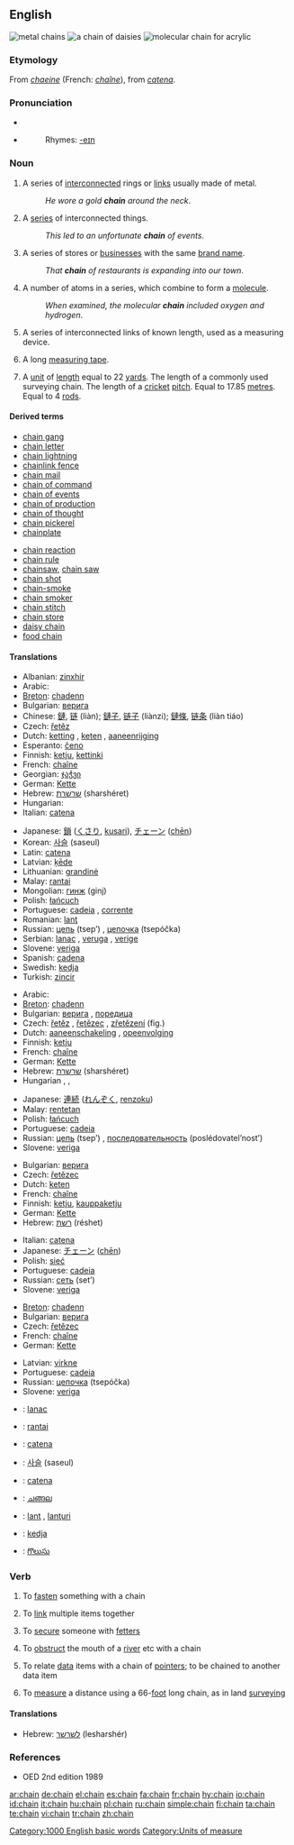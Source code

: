 {{wikipedia}}
==English==
[[Image:Chain.agr.jpg|thumb|right|metal chains]]
[[Image:Daisy_chain.JPG|thumb|right|a chain of daisies]]
[[Image:PMMA-chain.png|thumb|right|molecular chain for acrylic]]

===Etymology===
From {{OF.}} ''[[chaeine]]'' (French: ''[[chaîne]]''), from {{L.}} ''[[catena]]''.

===Pronunciation===
* {{IPA|/'ʧe:jn/}}
* {{audio|en-us-chain.ogg|Audio (US)}}
*: Rhymes: [[Rhymes:English:-eɪn|-eɪn]]

===Noun===
{{en-noun}}

# A series of [[interconnected]] rings or [[link]]s usually made of metal.
#: ''He wore a gold '''chain''' around the neck''.
# A [[series]] of interconnected things.
#: ''This led to an unfortunate '''chain''' of events''.
# A series of stores or [[business]]es with the same [[brand name]].
#: ''That '''chain''' of restaurants is expanding into our town''.
# A number of atoms in a series, which combine to form a [[molecule]].
#: ''When examined, the molecular '''chain''' included oxygen and hydrogen''.
# {{surveying}} A series of interconnected links of known length, used as a measuring device.
# {{surveying}} A long [[measuring tape]].
# A [[unit]] of [[length]] equal to 22 [[yard]]s. The length of a commonly used surveying chain. The length of a [[cricket]] [[pitch]]. Equal to 17.85 [[metre]]s. Equal to 4 [[rod]]s.

====Derived terms====
{{top2}}
* [[chain gang]]
* [[chain letter]]
* [[chain lightning]]
* [[chainlink fence]]
* [[chain mail]]
* [[chain of command]]
* [[chain of events]]
* [[chain of production]]
* [[chain of thought]]
* [[chain pickerel]]
* [[chainplate]]
{{mid2}}
* [[chain reaction]]
* [[chain rule]]
* [[chainsaw]], [[chain saw]]
* [[chain shot]]
* [[chain-smoke]]
* [[chain smoker]]
* [[chain stitch]]
* [[chain store]]
* [[daisy chain]]
* [[food chain]]
{{bottom}}

====Translations====
{{trans-top|a series of interconnected rings or links}}
* Albanian: [[zinxhir]]
* Arabic: {{Arab|[[سلسلة]]}} {{IPAchar|(sílsila)}} {{f}}
* [[Breton]]: [[chadenn]] {{f}}
* Bulgarian: [[верига]] {{f}}
* Chinese: [[鏈]], [[链]] (liàn); [[鏈子]], [[链子]] (liànzi); [[鏈條]], [[链条]] (liàn tiáo)
* Czech: [[řetěz]] {{m}}
* Dutch: [[ketting]] {{f}}, [[keten]] {{f}}, [[aaneenrijging]] {{f}}
* Esperanto: [[ĉeno]]
* Finnish: [[ketju]], [[kettinki]]
* French: [[chaîne]] {{f}}
* Georgian: [[ჯაჭვი]]
* German: [[Kette]] {{f}}
* Hebrew: [[שרשרת]] (sharshéret) {{f}}
* Hungarian: {{t|hu|lánc}}
* Italian: [[catena#Italian|catena]] {{f}}
{{trans-mid}}
* Japanese: [[鎖]] ([[くさり]], [[kusari]]), [[チェーン]] ([[chēn]])
* Korean: [[사슬]] (saseul)
* Latin: [[catena]] {{f}}
* Latvian: [[ķēde]] {{f}}
* Lithuanian: [[grandinė]] {{f}}
* Malay: [[rantai]]
* Mongolian: [[гинж]] (ginj)
* Polish: [[łańcuch]] {{m}}
* Portuguese: [[cadeia]] {{f}}, [[corrente]] {{f}}
* Romanian: [[lanţ]]
* Russian: [[цепь]] (tsep’) {{f}}, [[цепочка]] (tsepóčka) {{f}}
* Serbian: [[lanac]] {{m}}, [[veruga]] {{f}}, [[verige]] {{f|p}}
* Slovene: [[veriga]] {{f}}
* Spanish: [[cadena]] {{f}}
* Swedish: [[kedja]] {{c}}
* Turkish: [[zincir]]
{{trans-bottom}}

{{trans-top|a series of interconnected things}}
* Arabic: {{Arab|[[سلسلة]]}} {{IPAchar|(sílsila)}} {{f}}
* [[Breton]]: [[chadenn]] {{f}}
* Bulgarian: [[верига]] {{f}}, [[поредица]] {{f}}
* Czech: [[řetěz]] {{m}}, [[řetězec]] {{m}}, [[zřetězení]] {{n}} (fig.)
* Dutch: [[aaneenschakeling]] {{f}}, [[opeenvolging]] {{f}}
* Finnish: [[ketju]]
* French: [[chaîne]] {{f}}
* German: [[Kette]] {{f}}
* Hebrew: [[שרשרת]] (sharshéret) {{f}}
* Hungarian {{t|hu|sor}}, {{t|hu|sorozat}}, {{t|hu|láncolat}}
{{trans-mid}}
* Japanese: [[連続]] ([[れんぞく]], [[renzoku]])
* Malay: [[rentetan]]
* Polish: [[łańcuch]] {{m}}
* Portuguese: [[cadeia]] {{f}}
* Russian: [[цепь]] (tsep’) {{f}}, [[последовательность]] (poslédovatel’nost’) {{f}}
* Slovene: [[veriga]] {{f}}
{{trans-bottom}}

{{trans-top|a series of stores or businesses with the same brand name}}
* Bulgarian: [[верига]] {{f}}
* Czech: [[řetězec]] {{m}}
* Dutch: [[keten]] {{f}}
* French: [[chaîne]] {{f}}
* Finnish: [[ketju]], [[kauppaketju]]
* German: [[Kette]] {{f}}
* Hebrew: [[רשת]] (réshet) {{f}}
{{trans-mid}}
* Italian: [[catena#Italian|catena]] {{f}}
* Japanese: [[チェーン]] ([[chēn]])
* Polish: [[sieć]] {{f}}
* Portuguese: [[cadeia]] {{f}}
* Russian: [[сеть]] (set’) {{f}}
* Slovene: [[veriga]] {{f}}
{{trans-bottom}}

{{trans-top|a number of atoms in a series, which combine to form a molecule}}
* [[Breton]]: [[chadenn]] {{f}}
* Bulgarian: [[верига]] {{f}}
* Czech: [[řetězec]] {{m}}
* French: [[chaîne]] {{f}}
* German: [[Kette]] {{f}}
{{trans-mid}}
* Latvian: [[virkne]] {{f}}
* Portuguese: [[cadeia]] {{f}}
* Russian: [[цепочка]] (tsepóčka) {{f}}
* Slovene: [[veriga]] {{f}}
{{trans-bottom}}

{{checktrans-top}}
* {{ttbc|Croatian}}: [[lanac]] {{m}}
* {{ttbc|Indonesian}}: [[rantai]]
* {{ttbc|Interlingua}}: [[catena]]
* {{ttbc|Korean}}: [[사슬]] (saseul)
{{checktrans-mid}}
* {{ttbc|Latin}}: [[catena#Latin|catena]] {{f}}
* {{ttbc|Malayalam}}: [[ചങ്ങല]]
* {{ttbc|Romanian}}: [[lanţ]] {{n}}, [[lanţuri]] {{n|p}}
* {{ttbc|Swedish}}: [[kedja]] {{c}}
* {{ttbc|Telugu}}: [[గొలుసు]]
{{checktrans-bottom}}

===Verb===
{{en-verb}}

# {{transitive}} To [[fasten]] something with a chain
# {{intransitive}} To [[link]] multiple items together
# {{transitive}} To [[secure]] someone with [[fetter]]s
# {{transitive}} To [[obstruct]] the mouth of a [[river]] etc with a chain
# {{computing}} To relate [[data]] items with a chain of [[pointer]]s; to be chained to another data item
# {{transitive}} To [[measure]] a distance using a 66-[[foot]] long chain, as in land [[surveying]]

====Translations====
{{trans-top|To link together}}
* Hebrew: [[לשרשר]] (lesharshér)
{{trans-mid}}
{{trans-bottom}}

===References===
{{R:Century 1911}}
{{R:Webster 1913}}
* OED 2nd edition 1989

[[Category:1000 English basic words]]
[[Category:Units of measure]]

[[ar:chain]]
[[de:chain]]
[[el:chain]]
[[es:chain]]
[[fa:chain]]
[[fr:chain]]
[[hy:chain]]
[[io:chain]]
[[id:chain]]
[[it:chain]]
[[hu:chain]]
[[pl:chain]]
[[ru:chain]]
[[simple:chain]]
[[fi:chain]]
[[ta:chain]]
[[te:chain]]
[[vi:chain]]
[[tr:chain]]
[[zh:chain]]